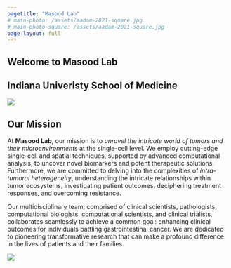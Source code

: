 ```yaml
---
pagetitle: "Masood Lab"
# main-photo: /assets/aadam-2021-square.jpg
# main-photo-square: /assets/aadam-2021-square.jpg
page-layout: full
---
```


::: {.hero}
# Welcome to Masood Lab
## Indiana Univeristy School of Medicine

![](assets/logo.png){fig-alt="Logo of Masood Lab"}

:::


::: {.grid .mission}

::: {.g-col-12 .g-col-md-6 .w-full .h-full}

::: {.w-full .h-full .pb-0}

## Our Mission

<!-- Study and understand tumors and their ecosystem at single cell resolution using exceptional single cell and spatial techniques coupled with advanced computational analysis to develope novel biomarkers and powefull therapies. Additionally we want to understand and discuss intra tumoral heterogenity,relationship,patient outcomes,treatment responses and resistance. Our lab comprises of clinical scientists,Pathologists,computational Biologists,computational scientists and clinical trailist working as a team to achive an ulitimate goal to improve clinical outcomes in Gastrointestinal Cancer. -->
At **Masood Lab**, our mission is to *unravel the intricate world of tumors and their microenvironments* at the single-cell level. We employ cutting-edge single-cell and spatial techniques, supported by advanced computational analysis, to uncover novel biomarkers and potent therapeutic solutions. Furthermore, we are committed to delving into the complexities of *intra-tumoral heterogeneity*, understanding the intricate relationships within tumor ecosystems, investigating patient outcomes, deciphering treatment responses, and overcoming resistance.

Our multidisciplinary team, comprised of clinical scientists, pathologists, computational biologists, computational scientists, and clinical trialists, collaborates seamlessly to achieve a common goal: enhancing clinical outcomes for individuals battling gastrointestinal cancer. We are dedicated to pioneering transformative research that can make a profound difference in the lives of patients and their families.
:::

:::

::: {.g-col-12 .g-col-md-6 .w-full .h-full}

::: {.w-full .h-full .pb-0}
![](assets/home_hero.jpg){fig-alt="A picture of Cancer Cells."}
:::

:::

:::

